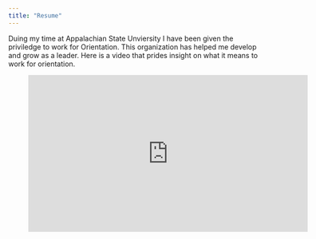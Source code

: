 ```yaml
---
title: "Resume"
---
```


Duing my time at Appalachian State Unviersity I have been given the priviledge to work for Orientation.  This organization has helped me develop and grow as a leader.  Here is a video that prides insight on what it means to work for orientation.

<figure align = "middle">
<iframe width="560" height="315" src="https://www.youtube.com/embed/pzh8AwstP-M" frameborder="0" allow="autoplay; encrypted-media" allowfullscreen></iframe>
</figure>

